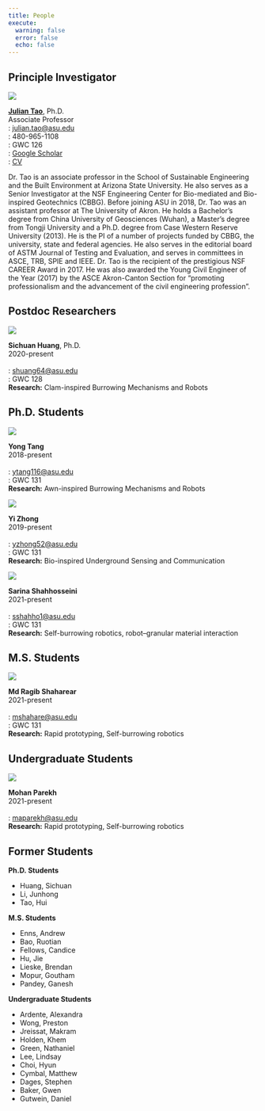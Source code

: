 ```yaml
---
title: People
execute:
  warning: false
  error: false
  echo: false
---
```


## Principle Investigator

::: {layout="[50, 50]"}

![](./img/Julian.jpg){.rounded-circle}

**[Julian Tao](https://isearch.asu.edu/profile/3333500)**, Ph.D.\
Associate Professor\
[]{.bi .bi-envelope-fill}: <julian.tao@asu.edu>\
[]{.bi .bi-telephone-fill}: 480-965-1108\
[]{.bi .bi-geo-alt-fill}: GWC 126\
[]{.ai .ai-google-scholar .ai-lg}: [Google Scholar](https://scholar.google.com/citations?hl=en&user=Dq4lhi4AAAAJ&view_op=list_works)\
[]{.bi .bi-file-earmark-pdf-fill}: [CV](./resources/JTaoCV202112.pdf)

:::

Dr. Tao is an associate professor in the School of Sustainable Engineering and the Built Environment at Arizona State University. He also serves as a Senior Investigator at the NSF Engineering Center for Bio-mediated and Bio-inspired Geotechnics (CBBG). Before joining ASU in 2018, Dr. Tao was an assistant professor at The University of Akron. He holds a Bachelor's degree from China University of Geosciences (Wuhan), a Master's degree from Tongji University and a Ph.D. degree from Case Western Reserve University (2013). He is the PI of a number of projects funded by CBBG, the university, state and federal agencies. He also serves in the editorial board of ASTM Journal of Testing and Evaluation, and serves in committees in ASCE, TRB, SPIE and IEEE. Dr. Tao is the recipient of the prestigious NSF CAREER Award in 2017. He was also awarded the Young Civil Engineer of the Year (2017) by the ASCE Akron-Canton Section for “promoting professionalism and the advancement of the civil engineering profession”.

## Postdoc Researchers
::: {layout="[30, 70]"}
![](img/sichuan.png){.rounded-circle}

**Sichuan Huang**, Ph.D.\
2020-present\
<br>
[]{.bi .bi-envelope-fill}: <shuang64@asu.edu>\
[]{.bi .bi-geo-alt-fill}: GWC 128\
**Research:** Clam-inspired Burrowing Mechanisms and Robots\
:::

## Ph.D. Students

::: {layout="[30, 70]"}
![](img/yong.png){.rounded-circle}

**Yong Tang**\
2018-present\
<br>
[]{.bi .bi-envelope-fill}: <ytang116@asu.edu>\
[]{.bi .bi-geo-alt-fill}: GWC 131\
**Research:** Awn-inspired Burrowing Mechanisms and Robots
:::

::: {layout="[30, 70]"}
![](img/yi.png){.rounded-circle}

**Yi Zhong**\
2019-present\
<br>
[]{.bi .bi-envelope-fill}: <yzhong52@asu.edu>\
[]{.bi .bi-geo-alt-fill}: GWC 131\
**Research:** Bio-inspired Underground Sensing and Communication
:::

::: {layout="[30, 70]"}
![](img/sarina.png){.rounded-circle}

**Sarina Shahhosseini**\
2021-present\
<br>
[]{.bi .bi-envelope-fill}: <sshahho1@asu.edu>\
[]{.bi .bi-geo-alt-fill}: GWC 131\
**Research:** Self-burrowing robotics, robot--granular material interaction 
:::

## M.S. Students

::: {layout="[30, 70]"}
![](img/sundevil.png){.rounded-circle}

**Md Ragib Shaharear**\
2021-present\
<br>
[]{.bi .bi-envelope-fill}: <mshahare@asu.edu>\
[]{.bi .bi-geo-alt-fill}: GWC 131\
**Research:** Rapid prototyping, Self-burrowing robotics
:::

## Undergraduate Students

::: {layout="[30, 70]"}
![](img/sundevil.png){.rounded-circle}

**Mohan Parekh**\
2021-present\
<br>
[]{.bi .bi-envelope-fill}: <maparekh@asu.edu>\
**Research:** Rapid prototyping, Self-burrowing robotics
:::

## Former Students


::: {layout-ncol=3}

::: {}
**Ph.D. Students**

* Huang, Sichuan
* Li, Junhong
* Tao, Hui
:::

::: {}
**M.S. Students**

* Enns, Andrew
* Bao, Ruotian
* Fellows, Candice
* Hu, Jie
* Lieske, Brendan
* Mopur, Goutham
* Pandey, Ganesh
:::

::: {}
**Undergraduate Students**

* Ardente, Alexandra 
* Wong, Preston
* Jreissat, Makram
* Holden, Khem
* Green, Nathaniel
* Lee, Lindsay
* Choi, Hyun
* Cymbal, Matthew
* Dages, Stephen
* Baker, Gwen
* Gutwein, Daniel
:::
:::
